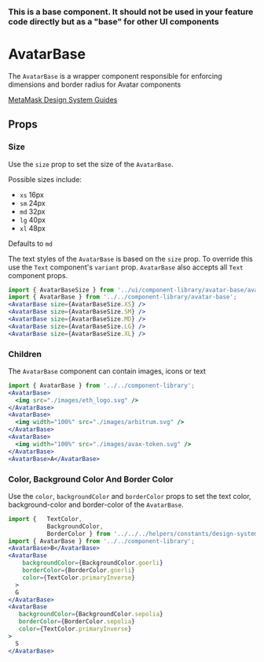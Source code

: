 

### This is a base component. It should not be used in your feature code directly but as a "base" for other UI components

# AvatarBase

The `AvatarBase` is a wrapper component responsible for enforcing dimensions and border radius for Avatar components

[MetaMask Design System Guides](https://www.notion.so/MetaMask-Design-System-Guides-Design-f86ecc914d6b4eb6873a122b83c12940)

<Canvas>
  <Story id="components-componentlibrary-avatarbase--default-story" />
</Canvas>

## Props

<ArgTypes of={AvatarBase} />

### Size

Use the `size` prop to set the size of the `AvatarBase`.

Possible sizes include:

- `xs` 16px
- `sm` 24px
- `md` 32px
- `lg` 40px
- `xl` 48px

Defaults to `md`

The text styles of the `AvatarBase` is based on the `size` prop. To override this use the `Text` component's `variant` prop. `AvatarBase` also accepts all `Text` component props.

<Canvas>
  <Story id="components-componentlibrary-avatarbase--size" />
</Canvas>

```jsx
import { AvatarBaseSize } from '../ui/component-library/avatar-base/avatar-base.types';
import { AvatarBase } from '../../component-library/avatar-base';
<AvatarBase size={AvatarBaseSize.XS} />
<AvatarBase size={AvatarBaseSize.SM} />
<AvatarBase size={AvatarBaseSize.MD} />
<AvatarBase size={AvatarBaseSize.LG} />
<AvatarBase size={AvatarBaseSize.XL} />
```

### Children

The `AvatarBase` component can contain images, icons or text

<Canvas>
  <Story id="components-componentlibrary-avatarbase--children" />
</Canvas>

```jsx
import { AvatarBase } from '../../component-library';
<AvatarBase>
  <img src="./images/eth_logo.svg" />
</AvatarBase>
<AvatarBase>
  <img width="100%" src="./images/arbitrum.svg" />
</AvatarBase>
<AvatarBase>
  <img width="100%" src="./images/avax-token.svg" />
</AvatarBase>
<AvatarBase>A</AvatarBase>
```

### Color, Background Color And Border Color

Use the `color`, `backgroundColor` and `borderColor` props to set the text color, background-color and border-color of the `AvatarBase`.

<Canvas>
  <Story id="components-componentlibrary-avatarbase--color-background-color-and-border-color" />
</Canvas>

```jsx
import {   TextColor,
           BackgroundColor,
           BorderColor } from '../../../helpers/constants/design-system';
import { AvatarBase } from '../../component-library';
<AvatarBase>B</AvatarBase>
<AvatarBase
    backgroundColor={BackgroundColor.goerli}
    borderColor={BorderColor.goerli}
    color={TextColor.primaryInverse}
  >
  G
</AvatarBase>
<AvatarBase
   backgroundColor={BackgroundColor.sepolia}
   borderColor={BorderColor.sepolia}
   color={TextColor.primaryInverse}
>
  S
</AvatarBase>
```
